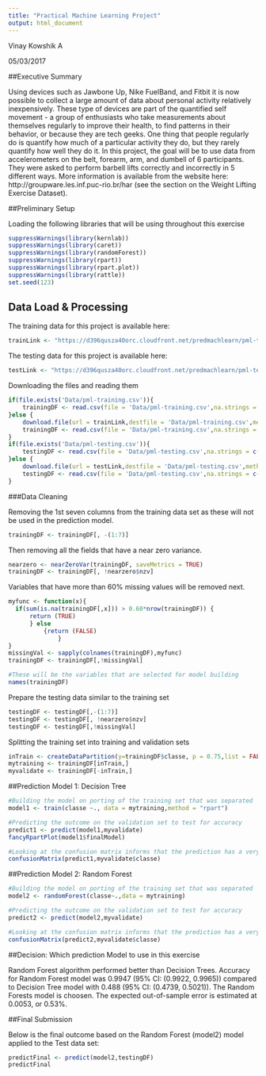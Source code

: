 ```yaml
---
title: "Practical Machine Learning Project"
output: html_document
---
```

Vinay Kowshik A

05/03/2017

##Executive Summary

Using devices such as Jawbone Up, Nike FuelBand, and Fitbit it is now possible to collect a large amount of data about personal activity relatively inexpensively. These type of devices are part of the quantified self movement - a group of enthusiasts who take measurements about themselves regularly to improve their health, to find patterns in their behavior, or because they are tech geeks. One thing that people regularly do is quantify how much of a particular activity they do, but they rarely quantify how well they do it. In this project, the goal will be to use data from accelerometers on the belt, forearm, arm, and dumbell of 6 participants. They were asked to perform barbell lifts correctly and incorrectly in 5 different ways. More information is available from the website here: http://groupware.les.inf.puc-rio.br/har (see the section on the Weight Lifting Exercise Dataset).

##Preliminary Setup

Loading the following libraries that will be using throughout this exercise
```r
suppressWarnings(library(kernlab))
suppressWarnings(library(caret))
suppressWarnings(library(randomForest))
suppressWarnings(library(rpart))
suppressWarnings(library(rpart.plot))
suppressWarnings(library(rattle))
set.seed(123)
```

## Data Load & Processing

The training data for this project is available here:

```r
trainLink <- "https://d396qusza40orc.cloudfront.net/predmachlearn/pml-training.csv"
```

The testing data for this project is available here:

```r
testLink <- "https://d396qusza40orc.cloudfront.net/predmachlearn/pml-testing.csv"
```

Downloading the files and reading them
```r
if(file.exists('Data/pml-training.csv')){
    trainingDF <- read.csv(file = 'Data/pml-training.csv',na.strings = c("NA","#DIV/0!",""))
}else {
    download.file(url = trainLink,destfile = 'Data/pml-training.csv',method = 'curl')
    trainingDF <- read.csv(file = 'Data/pml-training.csv',na.strings = c("NA","#DIV/0!",""))
}
if(file.exists('Data/pml-testing.csv')){
    testingDF <- read.csv(file = 'Data/pml-testing.csv',na.strings = c("NA","#DIV/0!",""))
}else {
    download.file(url = testLink,destfile = 'Data/pml-testing.csv',method = 'curl')
    testingDF <- read.csv(file = 'Data/pml-testing.csv',na.strings = c("NA","#DIV/0!",""))
}
```

###Data Cleaning

Removing the 1st seven columns from the training data set as these will not be used in the prediction model. 
```r
trainingDF <- trainingDF[, -(1:7)]
```

Then removing all the fields that have a near zero variance.
```r
nearzero <- nearZeroVar(trainingDF, saveMetrics = TRUE)
trainingDF <- trainingDF[, !nearzero$nzv]
```

Variables that have more than 60% missing values will be removed next.
```r
myfunc <- function(x){
  if(sum(is.na(trainingDF[,x])) > 0.60*nrow(trainingDF)) {
      return (TRUE)
      } else 
          {return (FALSE)
              }  
} 
missingVal <- sapply(colnames(trainingDF),myfunc)
trainingDF <- trainingDF[,!missingVal]

#These will be the variables that are selected for model building
names(trainingDF)
```

Prepare the testing data similar to the training set
```r
testingDF <- testingDF[,-(1:7)]
testingDF <- testingDF[, !nearzero$nzv]
testingDF <- testingDF[,!missingVal]
```

Splitting the training set into training and validation sets
```r
inTrain <- createDataPartition(y=trainingDF$classe, p = 0.75,list = FALSE)
mytraining <- trainingDF[inTrain,]
myvalidate <- trainingDF[-inTrain,]
```

##Prediction Model 1: Decision Tree
```r
#Building the model on porting of the training set that was separated
model1 <- train(classe ~., data = mytraining,method = "rpart")

#Predicting the outcome on the validation set to test for accuracy
predict1 <- predict(model1,myvalidate)
fancyRpartPlot(model1$finalModel)

#Looking at the confusion matrix informs that the prediction has a very high out of sample error rate
confusionMatrix(predict1,myvalidate$classe)
```

##Prediction Model 2: Random Forest
```r
#Building the model on porting of the training set that was separated
model2 <- randomForest(classe~.,data = mytraining)

#Predicting the outcome on the validation set to test for accuracy
predict2 <- predict(model2,myvalidate)

#Looking at the confusion matrix informs that the prediction has a very low out of sample error rate
confusionMatrix(predict2,myvalidate$classe)
```

##Decision: Which prediction Model to use in this exercise

Random Forest algorithm performed better than Decision Trees. Accuracy for Random Forest model was 0.9947 (95% CI: (0.9922, 0.9965)) compared to Decision Tree model with 0.488 (95% CI: (0.4739, 0.5021)). The Random Forests model is choosen. The expected out-of-sample error is estimated at 0.0053, or 0.53%.

##Final Submission

Below is the final outcome based on the Random Forest (model2) model applied to the Test data set:

```r
predictFinal <- predict(model2,testingDF)
predictFinal
```